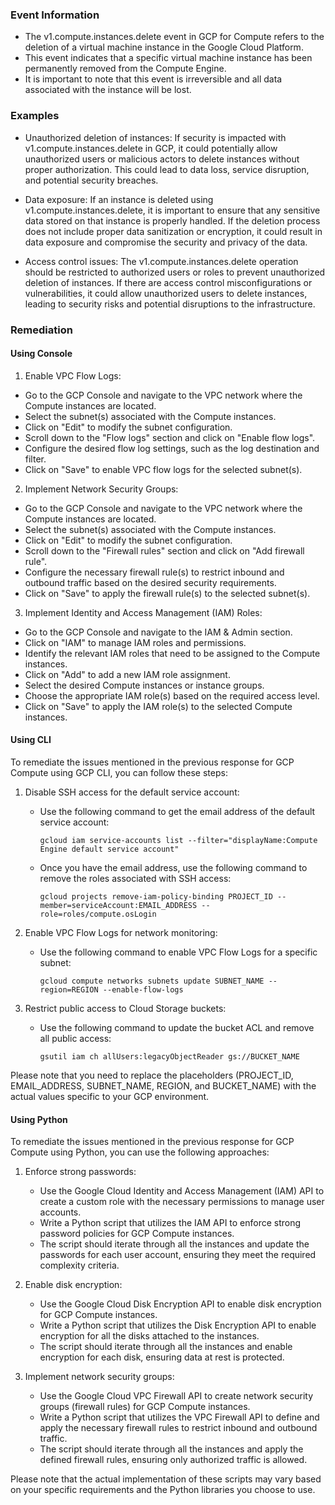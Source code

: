 
### Event Information

- The v1.compute.instances.delete event in GCP for Compute refers to the deletion of a virtual machine instance in the Google Cloud Platform.
- This event indicates that a specific virtual machine instance has been permanently removed from the Compute Engine.
- It is important to note that this event is irreversible and all data associated with the instance will be lost.


### Examples

- Unauthorized deletion of instances: If security is impacted with v1.compute.instances.delete in GCP, it could potentially allow unauthorized users or malicious actors to delete instances without proper authorization. This could lead to data loss, service disruption, and potential security breaches.

- Data exposure: If an instance is deleted using v1.compute.instances.delete, it is important to ensure that any sensitive data stored on that instance is properly handled. If the deletion process does not include proper data sanitization or encryption, it could result in data exposure and compromise the security and privacy of the data.

- Access control issues: The v1.compute.instances.delete operation should be restricted to authorized users or roles to prevent unauthorized deletion of instances. If there are access control misconfigurations or vulnerabilities, it could allow unauthorized users to delete instances, leading to security risks and potential disruptions to the infrastructure.

### Remediation

#### Using Console

1. Enable VPC Flow Logs:
- Go to the GCP Console and navigate to the VPC network where the Compute instances are located.
- Select the subnet(s) associated with the Compute instances.
- Click on "Edit" to modify the subnet configuration.
- Scroll down to the "Flow logs" section and click on "Enable flow logs".
- Configure the desired flow log settings, such as the log destination and filter.
- Click on "Save" to enable VPC flow logs for the selected subnet(s).

2. Implement Network Security Groups:
- Go to the GCP Console and navigate to the VPC network where the Compute instances are located.
- Select the subnet(s) associated with the Compute instances.
- Click on "Edit" to modify the subnet configuration.
- Scroll down to the "Firewall rules" section and click on "Add firewall rule".
- Configure the necessary firewall rule(s) to restrict inbound and outbound traffic based on the desired security requirements.
- Click on "Save" to apply the firewall rule(s) to the selected subnet(s).

3. Implement Identity and Access Management (IAM) Roles:
- Go to the GCP Console and navigate to the IAM & Admin section.
- Click on "IAM" to manage IAM roles and permissions.
- Identify the relevant IAM roles that need to be assigned to the Compute instances.
- Click on "Add" to add a new IAM role assignment.
- Select the desired Compute instances or instance groups.
- Choose the appropriate IAM role(s) based on the required access level.
- Click on "Save" to apply the IAM role(s) to the selected Compute instances.

#### Using CLI

To remediate the issues mentioned in the previous response for GCP Compute using GCP CLI, you can follow these steps:

1. Disable SSH access for the default service account:
   - Use the following command to get the email address of the default service account:
     ```
     gcloud iam service-accounts list --filter="displayName:Compute Engine default service account"
     ```
   - Once you have the email address, use the following command to remove the roles associated with SSH access:
     ```
     gcloud projects remove-iam-policy-binding PROJECT_ID --member=serviceAccount:EMAIL_ADDRESS --role=roles/compute.osLogin
     ```

2. Enable VPC Flow Logs for network monitoring:
   - Use the following command to enable VPC Flow Logs for a specific subnet:
     ```
     gcloud compute networks subnets update SUBNET_NAME --region=REGION --enable-flow-logs
     ```

3. Restrict public access to Cloud Storage buckets:
   - Use the following command to update the bucket ACL and remove all public access:
     ```
     gsutil iam ch allUsers:legacyObjectReader gs://BUCKET_NAME
     ```

Please note that you need to replace the placeholders (PROJECT_ID, EMAIL_ADDRESS, SUBNET_NAME, REGION, and BUCKET_NAME) with the actual values specific to your GCP environment.

#### Using Python

To remediate the issues mentioned in the previous response for GCP Compute using Python, you can use the following approaches:

1. Enforce strong passwords:
   - Use the Google Cloud Identity and Access Management (IAM) API to create a custom role with the necessary permissions to manage user accounts.
   - Write a Python script that utilizes the IAM API to enforce strong password policies for GCP Compute instances.
   - The script should iterate through all the instances and update the passwords for each user account, ensuring they meet the required complexity criteria.

2. Enable disk encryption:
   - Use the Google Cloud Disk Encryption API to enable disk encryption for GCP Compute instances.
   - Write a Python script that utilizes the Disk Encryption API to enable encryption for all the disks attached to the instances.
   - The script should iterate through all the instances and enable encryption for each disk, ensuring data at rest is protected.

3. Implement network security groups:
   - Use the Google Cloud VPC Firewall API to create network security groups (firewall rules) for GCP Compute instances.
   - Write a Python script that utilizes the VPC Firewall API to define and apply the necessary firewall rules to restrict inbound and outbound traffic.
   - The script should iterate through all the instances and apply the defined firewall rules, ensuring only authorized traffic is allowed.

Please note that the actual implementation of these scripts may vary based on your specific requirements and the Python libraries you choose to use.

